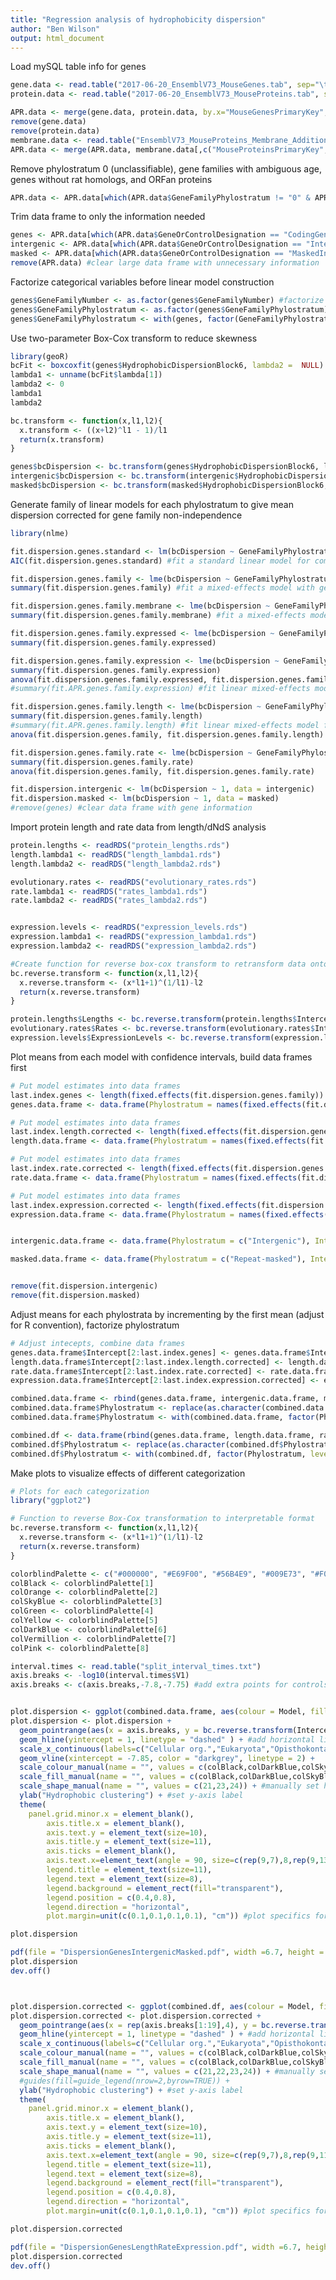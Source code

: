 ```yaml
---
title: "Regression analysis of hydrophobicity dispersion"
author: "Ben Wilson"
output: html_document
---
```

  
Load mySQL table info for genes
```r
gene.data <- read.table("2017-06-20_EnsemblV73_MouseGenes.tab", sep="\t",header=T) 
protein.data <- read.table("2017-06-20_EnsemblV73_MouseProteins.tab", sep="\t",header=T)

APR.data <- merge(gene.data, protein.data, by.x="MouseGenesPrimaryKey", by.y="MouseGenesForeignKey")
remove(gene.data)
remove(protein.data)
membrane.data <- read.table("EnsemblV73_MouseProteins_Membrane_Additions.tab", sep="\t",header=T)
APR.data <- merge(APR.data, membrane.data[,c("MouseProteinsPrimaryKey","MemProtKnown3DStructBinary")], by="MouseProteinsPrimaryKey")
```

Remove phylostratum 0 (unclassifiable), gene families with ambiguous age, genes without rat homologs, and ORFan proteins
```r
APR.data <- APR.data[which(APR.data$GeneFamilyPhylostratum != "0" & APR.data$GeneFamilyPhylostratum != "20" & APR.data$ExcludedGeneBinary != "1" ),] #exclude unclassifiable genes, false-positive rich ORFans

```

Trim data frame to only the information needed
```r
genes <- APR.data[which(APR.data$GeneOrControlDesignation == "CodingGene"),c("EnsemblGeneUID","GeneFamilyNumber","GeneFamilyPhylostratum","HydrophobicDispersionBlock6","EvolutionaryRateHighestOrthologRate","ProteinSeqLength","PaxDBExpression","MemProtKnown3DStructBinary")] #subset out genes
intergenic <- APR.data[which(APR.data$GeneOrControlDesignation == "IntergenicNucleotideSeqControl"),c("EnsemblGeneUID","GeneFamilyNumber","GeneFamilyPhylostratum","HydrophobicDispersionBlock6")] #subset out intergenic
masked <- APR.data[which(APR.data$GeneOrControlDesignation == "MaskedIntergenicNucleotideSeqControl"),c("EnsemblGeneUID","GeneFamilyNumber","GeneFamilyPhylostratum","HydrophobicDispersionBlock6")] #subset out intergenic
remove(APR.data) #clear large data frame with unnecessary information
```

Factorize categorical variables before linear model construction
```r
genes$GeneFamilyNumber <- as.factor(genes$GeneFamilyNumber) #factorize gene family identifier to prevent numeric interpretation
genes$GeneFamilyPhylostratum <- as.factor(genes$GeneFamilyPhylostratum) #factorize PS to prevent numeric interpretation in fit
genes$GeneFamilyPhylostratum <- with(genes, factor(GeneFamilyPhylostratum, levels = c(sort(unique(genes$GeneFamilyPhylostratum))))) # set levels of categorical phylostratum variable

```

Use two-parameter Box-Cox transform to reduce skewness
```r
library(geoR)
bcFit <- boxcoxfit(genes$HydrophobicDispersionBlock6, lambda2 =  NULL) #Fit 1-parameter Box-Cox transformation
lambda1 <- unname(bcFit$lambda[1])
lambda2 <- 0
lambda1
lambda2

bc.transform <- function(x,l1,l2){
  x.transform <- ((x+l2)^l1 - 1)/l1
  return(x.transform)
}

genes$bcDispersion <- bc.transform(genes$HydrophobicDispersionBlock6, lambda1, lambda2) #transform data to reduce heteroskedasticity
intergenic$bcDispersion <- bc.transform(intergenic$HydrophobicDispersionBlock6, lambda1, lambda2) #transform data to reduce heteroskedasticity
masked$bcDispersion <- bc.transform(masked$HydrophobicDispersionBlock6, lambda1, lambda2) #transform data to reduce heteroskedasticity
```

Generate family of linear models for each phylostratum to give mean dispersion corrected for gene family non-independence
```r
library(nlme)

fit.dispersion.genes.standard <- lm(bcDispersion ~ GeneFamilyPhylostratum, data = genes)
AIC(fit.dispersion.genes.standard) #fit a standard linear model for comparison, print AIC

fit.dispersion.genes.family <- lme(bcDispersion ~ GeneFamilyPhylostratum , random = ~ 1|GeneFamilyNumber, data = genes, method = "ML")
summary(fit.dispersion.genes.family) #fit a mixed-effects model with gene family as a random effect term

fit.dispersion.genes.family.membrane <- lme(bcDispersion ~ GeneFamilyPhylostratum + MemProtKnown3DStructBinary, random = ~ 1|GeneFamilyNumber, data = genes, method = "ML")
summary(fit.dispersion.genes.family.membrane) #fit a mixed-effects model with gene family as a random effect term

fit.dispersion.genes.family.expressed <- lme(bcDispersion ~ GeneFamilyPhylostratum, random = ~ 1|GeneFamilyNumber, data = genes[which(!is.na(genes$PaxDBExpression)),], control = list(opt = "optim"), na.action = na.exclude, method = "ML")
summary(fit.dispersion.genes.family.expressed)

fit.dispersion.genes.family.expression <- lme(bcDispersion ~ GeneFamilyPhylostratum + PaxDBExpression, random = ~ 1|GeneFamilyNumber, data = genes, control = list(opt = "optim"), na.action = na.exclude, method = "ML")
summary(fit.dispersion.genes.family.expression)
anova(fit.dispersion.genes.family.expressed, fit.dispersion.genes.family.expression)
#summary(fit.APR.genes.family.expression) #fit linear mixed-effects model for genes with gene family as random error term

fit.dispersion.genes.family.length <- lme(bcDispersion ~ GeneFamilyPhylostratum + ProteinSeqLength, random = ~ 1|GeneFamilyNumber, data = genes, control = list(opt = "optim"), na.action = na.exclude, method = "ML")
summary(fit.dispersion.genes.family.length)
#summary(fit.APR.genes.family.length) #fit linear mixed-effects model for genes with gene family as random error term
anova(fit.dispersion.genes.family, fit.dispersion.genes.family.length)

fit.dispersion.genes.family.rate <- lme(bcDispersion ~ GeneFamilyPhylostratum + EvolutionaryRateHighestOrthologRate, random = ~ 1|GeneFamilyNumber, data = genes, control = list(opt = "optim"), na.action = na.exclude, method = "ML")
summary(fit.dispersion.genes.family.rate)
anova(fit.dispersion.genes.family, fit.dispersion.genes.family.rate)

fit.dispersion.intergenic <- lm(bcDispersion ~ 1, data = intergenic)
fit.dispersion.masked <- lm(bcDispersion ~ 1, data = masked)
#remove(genes) #clear data frame with gene information

```

Import protein length and rate data from length/dNdS analysis
```r
protein.lengths <- readRDS("protein_lengths.rds")
length.lambda1 <- readRDS("length_lambda1.rds")
length.lambda2 <- readRDS("length_lambda2.rds")

evolutionary.rates <- readRDS("evolutionary_rates.rds")
rate.lambda1 <- readRDS("rates_lambda1.rds")
rate.lambda2 <- readRDS("rates_lambda2.rds")


expression.levels <- readRDS("expression_levels.rds")
expression.lambda1 <- readRDS("expression_lambda1.rds")
expression.lambda2 <- readRDS("expression_lambda2.rds")

#Create function for reverse box-cox transform to retransform data onto readable axis (note that this preserves relative comparison of certainty between PS but does not preserve absolute measure of SEM)
bc.reverse.transform <- function(x,l1,l2){
  x.reverse.transform <- (x*l1+1)^(1/l1)-l2
  return(x.reverse.transform)
}

protein.lengths$Lengths <- bc.reverse.transform(protein.lengths$Intercept,length.lambda1,length.lambda2)
evolutionary.rates$Rates <- bc.reverse.transform(evolutionary.rates$Intercept, rate.lambda1, rate.lambda2)
expression.levels$ExpressionLevels <- bc.reverse.transform(expression.levels$Intercept, expression.lambda1, expression.lambda2)
```

Plot means from each model with confidence intervals, build data frames first
```r
# Put model estimates into data frames
last.index.genes <- length(fixed.effects(fit.dispersion.genes.family)) #get number of phylostrata that have been fit
genes.data.frame <- data.frame(Phylostratum = names(fixed.effects(fit.dispersion.genes.family)[1:last.index.genes]), Intercept = unname(fixed.effects(fit.dispersion.genes.family)[1:last.index.genes]), SE = unname(summary(fit.dispersion.genes.family)$tTable[,2][1:last.index.genes]), Model = "Genes") #create data frame to hold linear model results

# Put model estimates into data frames
last.index.length.corrected <- length(fixed.effects(fit.dispersion.genes.family.length)) - 1 #get number of phylostrata that have been fit
length.data.frame <- data.frame(Phylostratum = names(fixed.effects(fit.dispersion.genes.family.length)[1:last.index.length.corrected]), Intercept = unname(fixed.effects(fit.dispersion.genes.family.length)[1:last.index.length.corrected])+ unname(fixef(fit.dispersion.genes.family.length)[last.index.length.corrected + 1]) * protein.lengths$Lengths, SE = unname(summary(fit.dispersion.genes.family.length)$tTable[,2][1:last.index.length.corrected]), Model = "Length-corrected") #create data frame to hold linear model results

# Put model estimates into data frames
last.index.rate.corrected <- length(fixed.effects(fit.dispersion.genes.family.rate)) - 1 #get number of phylostrata that have been fit
rate.data.frame <- data.frame(Phylostratum = names(fixed.effects(fit.dispersion.genes.family.rate)[1:last.index.rate.corrected]), Intercept = unname(fixed.effects(fit.dispersion.genes.family.rate)[1:last.index.rate.corrected])+ unname(fixef(fit.dispersion.genes.family.rate)[last.index.rate.corrected + 1]) * evolutionary.rates$Rates, SE = unname(summary(fit.dispersion.genes.family.rate)$tTable[,2][1:last.index.rate.corrected]), Model = "Rate-corrected") #create data frame to hold linear model results

# Put model estimates into data frames
last.index.expression.corrected <- length(fixed.effects(fit.dispersion.genes.family.expression)) - 1 #get number of phylostrata that have been fit
expression.data.frame <- data.frame(Phylostratum = names(fixed.effects(fit.dispersion.genes.family.expression)[1:last.index.expression.corrected]), Intercept = unname(fixed.effects(fit.dispersion.genes.family.expression)[1:last.index.expression.corrected])+ unname(fixef(fit.dispersion.genes.family.expression)[last.index.expression.corrected + 1]) * expression.levels$ExpressionLevels, SE = unname(summary(fit.dispersion.genes.family.expression)$tTable[,2][1:last.index.expression.corrected]), Model = "Expression-corrected") #create data frame to hold linear model results


intergenic.data.frame <- data.frame(Phylostratum = c("Intergenic"), Intercept = summary(fit.dispersion.intergenic)$coefficients[1], SE = summary(fit.dispersion.intergenic)$coefficients[2], Model = "Intergenic") #create data frame to hold linear model results

masked.data.frame <- data.frame(Phylostratum = c("Repeat-masked"), Intercept = summary(fit.dispersion.masked)$coefficients[1], SE = summary(fit.dispersion.masked)$coefficients[2], Model = "Repeat-masked") #create data frame to hold linear model results


remove(fit.dispersion.intergenic)
remove(fit.dispersion.masked)

```

Adjust means for each phylostrata by incrementing by the first mean (adjust for R convention), factorize phylostratum
```r
# Adjust intecepts, combine data frames
genes.data.frame$Intercept[2:last.index.genes] <- genes.data.frame$Intercept[2:last.index.genes] + genes.data.frame$Intercept[1] #increment means by first mean
length.data.frame$Intercept[2:last.index.length.corrected] <- length.data.frame$Intercept[2:last.index.length.corrected] + length.data.frame$Intercept[1] #increment means by first mean
rate.data.frame$Intercept[2:last.index.rate.corrected] <- rate.data.frame$Intercept[2:last.index.rate.corrected] + rate.data.frame$Intercept[1] #increment means by first mean
expression.data.frame$Intercept[2:last.index.expression.corrected] <- expression.data.frame$Intercept[2:last.index.expression.corrected] + expression.data.frame$Intercept[1] #increment means by first mean

combined.data.frame <- rbind(genes.data.frame, intergenic.data.frame, masked.data.frame)
combined.data.frame$Phylostratum <- replace(as.character(combined.data.frame$Phylostratum),1:last.index.genes,c(1:last.index.genes)) #replace lm text with numbered categories
combined.data.frame$Phylostratum <- with(combined.data.frame, factor(Phylostratum, levels = c(1:last.index.genes,"Intergenic","Repeat-masked"))) # set levels of factorized PS

combined.df <- data.frame(rbind(genes.data.frame, length.data.frame, rate.data.frame, expression.data.frame)) #combine data frames for plotting
combined.df$Phylostratum <- replace(as.character(combined.df$Phylostratum),1:(last.index.genes+last.index.length.corrected+last.index.rate.corrected+last.index.expression.corrected),c(1:last.index.genes,1:last.index.length.corrected,1:last.index.rate.corrected,1:last.index.expression.corrected)) #replace linear model text with readable phylostratum names
combined.df$Phylostratum <- with(combined.df, factor(Phylostratum, levels = c(1:max(last.index.genes,last.index.length.corrected,last.index.rate.corrected,last.index.expression.corrected)))) #factorize phylostratum before plotting

```

Make plots to visualize effects of different categorization
```r
# Plots for each categorization
library("ggplot2")

# Function to reverse Box-Cox transformation to interpretable format
bc.reverse.transform <- function(x,l1,l2){
  x.reverse.transform <- (x*l1+1)^(1/l1)-l2
  return(x.reverse.transform)
}

colorblindPalette <- c("#000000", "#E69F00", "#56B4E9", "#009E73", "#F0E442", "#0072B2", "#D55E00", "#CC79A7")
colBlack <- colorblindPalette[1]
colOrange <- colorblindPalette[2]
colSkyBlue <- colorblindPalette[3]
colGreen <- colorblindPalette[4]
colYellow <- colorblindPalette[5]
colDarkBlue <- colorblindPalette[6]
colVermillion <- colorblindPalette[7]
colPink <- colorblindPalette[8]

interval.times <- read.table("split_interval_times.txt")
axis.breaks <- -log10(interval.times$V1)
axis.breaks <- c(axis.breaks,-7.8,-7.75) #add extra points for controls


plot.dispersion <- ggplot(combined.data.frame, aes(colour = Model, fill = Model, shape = Model)) #create ggplot object
plot.dispersion <- plot.dispersion + 
  geom_pointrange(aes(x = axis.breaks, y = bc.reverse.transform(Intercept, lambda1, lambda2), ymin = bc.reverse.transform(Intercept - SE, lambda1, lambda2), ymax = bc.reverse.transform(Intercept + SE, lambda1, lambda2)), size = 0.5, lwd = 1, position = position_dodge(width = 0.05),  show.legend=FALSE) + #add points
  geom_hline(yintercept = 1, linetype = "dashed" ) + #add horizontal line for Poisson expectation
  scale_x_continuous(labels=c("Cellular org.","Eukaryota","Opisthokonta","Holozoa","Metazoa","","","","","","Vertebrata","Euteleostomi","Tetrapoda","Amniota","Mammalia","Eutheria","Boreoeutheria","\nEuarchontoglires","Rodentia","Intergenic","Repeat-masked"), breaks = axis.breaks) + #change x-axis names of phylostrata to taxonomic split names
  geom_vline(xintercept = -7.85, color = "darkgrey", linetype = 2) +
  scale_colour_manual(name = "", values = c(colBlack,colDarkBlue,colSkyBlue)) + #manually scale line colors
  scale_fill_manual(name = "", values = c(colBlack,colDarkBlue,colSkyBlue)) + #manually scale fill colors
  scale_shape_manual(name = "", values = c(21,23,24)) + #manually set hollow shapes
  ylab("Hydrophobic clustering") + #set y-axis label
  theme(
    panel.grid.minor.x = element_blank(),
        axis.title.x = element_blank(),
        axis.text.y = element_text(size=10),
        axis.title.y = element_text(size=11),
        axis.ticks = element_blank(),
        axis.text.x=element_text(angle = 90, size=c(rep(9,7),8,rep(9,13)), hjust = 1, vjust = 0.5, colour=c(rep("black",7),"lightslategrey",rep("black",11),colDarkBlue,colSkyBlue)),
        legend.title = element_text(size=11),
        legend.text = element_text(size=8),
        legend.background = element_rect(fill="transparent"),
        legend.position = c(0.4,0.8),
        legend.direction = "horizontal",
        plot.margin=unit(c(0.1,0.1,0.1,0.1), "cm")) #plot specifics for sizes, positions, orientations, etc.

plot.dispersion

pdf(file = "DispersionGenesIntergenicMasked.pdf", width =6.7, height = 3) #output plot object to pdf
plot.dispersion
dev.off()



plot.dispersion.corrected <- ggplot(combined.df, aes(colour = Model, fill = Model, shape = Model)) #create ggplot object
plot.dispersion.corrected <- plot.dispersion.corrected + 
  geom_pointrange(aes(x = rep(axis.breaks[1:19],4), y = bc.reverse.transform(Intercept, lambda1, lambda2), ymin = bc.reverse.transform(Intercept - SE, lambda1, lambda2), ymax = bc.reverse.transform(Intercept + SE, lambda1, lambda2)), size = 0.5, lwd = 1, position = position_dodge(width = 0.05),  show.legend=TRUE) + #add points
  geom_hline(yintercept = 1, linetype = "dashed" ) + #add horizontal line for Poisson expectation
  scale_x_continuous(labels=c("Cellular org.","Eukaryota","Opisthokonta","Holozoa","Metazoa","","","","","","Vertebrata","Euteleostomi","Tetrapoda","Amniota","Mammalia","Eutheria","Boreoeutheria","\nEuarchontoglires","Rodentia"), breaks = axis.breaks[1:19]) + #change x-axis names of phylostrata to taxonomic split names
  scale_colour_manual(name = "", values = c(colBlack,colDarkBlue,colSkyBlue,colGreen), guide=guide_legend(nrow=2,byrow=TRUE)) + #manually scale line colors
  scale_fill_manual(name = "", values = c(colBlack,colDarkBlue,colSkyBlue,colGreen)) + #manually scale fill colors
  scale_shape_manual(name = "", values = c(21,22,23,24)) + #manually set hollow shapes
  #guides(fill=guide_legend(nrow=2,byrow=TRUE)) +
  ylab("Hydrophobic clustering") + #set y-axis label
  theme(
    panel.grid.minor.x = element_blank(),
        axis.title.x = element_blank(),
        axis.text.y = element_text(size=10),
        axis.title.y = element_text(size=11),
        axis.ticks = element_blank(),
        axis.text.x=element_text(angle = 90, size=c(rep(9,7),8,rep(9,11)), hjust = 1, vjust = 0.5, colour=c(rep("black",7),"lightslategrey",rep("black",11))),
        legend.title = element_text(size=11),
        legend.text = element_text(size=8),
        legend.background = element_rect(fill="transparent"),
        legend.position = c(0.4,0.8),
        legend.direction = "horizontal",
        plot.margin=unit(c(0.1,0.1,0.1,0.1), "cm")) #plot specifics for sizes, positions, orientations, etc.

plot.dispersion.corrected

pdf(file = "DispersionGenesLengthRateExpression.pdf", width =6.7, height = 3) #output plot object to pdf
plot.dispersion.corrected
dev.off()


```